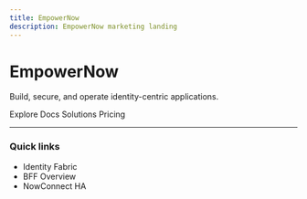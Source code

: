 ```yaml
---
title: EmpowerNow
description: EmpowerNow marketing landing
---
```



# EmpowerNow

Build, secure, and operate identity-centric applications.

<div style={{display:'flex',gap:'12px',marginTop:'16px'}}>
  <Link className="button button--primary" to="/docs/intro">Explore Docs</Link>
  <Link className="button button--secondary" to="/solutions">Solutions</Link>
  <Link className="button" to="/pricing">Pricing</Link>
</div>

---

### Quick links

- <Link to="/docs/services/identity-fabric/index">Identity Fabric</Link>
- <Link to="/docs/services/bff/explanation/executive-overview">BFF Overview</Link>
- <Link to="/docs/services/nowconnect/explanation/ha-v2-architecture">NowConnect HA</Link>


